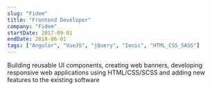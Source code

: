 ```yaml
---
slug: "Fidem"
title: "Frontend Developer"
company: "Fidem"
startDate: 2017-09-01
endDate: 2018-06-01
tags: ["Angular", "VueJS", "jQuery", "Ionic", "HTML_CSS_SASS"]
---
```


Building reusable UI components, creating web banners, developing responsive web applications using HTML/CSS/SCSS and adding new features to the existing software
